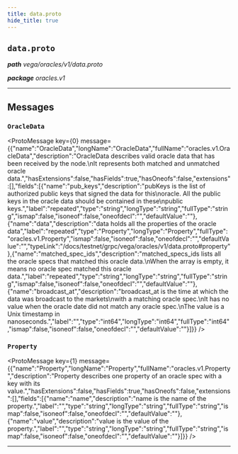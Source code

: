 ```yaml
---
title: data.proto
hide_title: true
---
```



## `data.proto`
_**path** vega/oracles/v1/data.proto_

_**package** oracles.v1_



---

## Messages


### `OracleData`
<ProtoMessage key={0} message={{"name":"OracleData","longName":"OracleData","fullName":"oracles.v1.OracleData","description":"OracleData describes valid oracle data that has been received by the node.\nIt represents both matched and unmatched oracle data.","hasExtensions":false,"hasFields":true,"hasOneofs":false,"extensions":[],"fields":[{"name":"pub_keys","description":"pubKeys is the list of authorized public keys that signed the data for this\noracle. All the public keys in the oracle data should be contained in these\npublic keys.","label":"repeated","type":"string","longType":"string","fullType":"string","ismap":false,"isoneof":false,"oneofdecl":"","defaultValue":""},{"name":"data","description":"data holds all the properties of the oracle data","label":"repeated","type":"Property","longType":"Property","fullType":"oracles.v1.Property","ismap":false,"isoneof":false,"oneofdecl":"","defaultValue":"","typeLink":"/docs/testnet/grpc/vega/oracles/v1/data.proto#property"},{"name":"matched_spec_ids","description":"matched_specs_ids lists all the oracle specs that matched this oracle data.\nWhen the array is empty, it means no oracle spec matched this oracle data.","label":"repeated","type":"string","longType":"string","fullType":"string","ismap":false,"isoneof":false,"oneofdecl":"","defaultValue":""},{"name":"broadcast_at","description":"broadcast_at is the time at which the data was broadcast to the markets\nwith a matching oracle spec.\nIt has no value when the oracle date did not match any oracle spec.\nThe value is a Unix timestamp in nanoseconds.","label":"","type":"int64","longType":"int64","fullType":"int64","ismap":false,"isoneof":false,"oneofdecl":"","defaultValue":""}]}} />


### `Property`
<ProtoMessage key={1} message={{"name":"Property","longName":"Property","fullName":"oracles.v1.Property","description":"Property describes one property of an oracle spec with a key with its value.","hasExtensions":false,"hasFields":true,"hasOneofs":false,"extensions":[],"fields":[{"name":"name","description":"name is the name of the property.","label":"","type":"string","longType":"string","fullType":"string","ismap":false,"isoneof":false,"oneofdecl":"","defaultValue":""},{"name":"value","description":"value is the value of the property.","label":"","type":"string","longType":"string","fullType":"string","ismap":false,"isoneof":false,"oneofdecl":"","defaultValue":""}]}} />

---


  